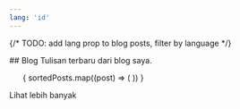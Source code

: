 ```yaml
---
lang: 'id'
---
```




{/* TODO: add lang prop to blog posts, filter by language */}

<section class="main-section full-columns" id="blog">
  ## Blog
  Tulisan terbaru dari blog saya.

  <ul class="blog-list">
    {
      sortedPosts.map((post) => (
        <BlogPost
          post={post}
          slug={getRelativeLocaleUrl(locale, `blog/${post.slug}`)}
        />
      ))
    }
  </ul>   

  <div class="cta-container">
    <CTA href={getRelativeLocaleUrl(locale, "blog")} margin>Lihat lebih banyak</CTA>
  </div>
</section>
